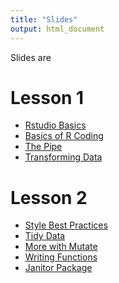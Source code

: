 ```yaml
---
title: "Slides"
output: html_document
---
```


Slides are 


# Lesson 1
- [Rstudio Basics](Lesson1/slides/intro_to_Rstudio_slides.html)
- [Basics of R Coding](Lesson1/slides/introtoR_basics_slides.html)
- [The Pipe](Lesson1/slides/introtoR_pipe_slides.html)
- [Transforming Data](Lesson1/slides/introtoR_part2_slides.html)

# Lesson 2
- [Style Best Practices](Lesson2/best_practices.html)
- [Tidy Data](Lesson2/slides/tidy-data-slides.html)
- [More with Mutate](Lesson2/slides/mutate_review.html)
- [Writing Functions](Lesson2/slides/writing_functions_slides.html)
- [Janitor Package](Lesson2/slides/janitor.html)